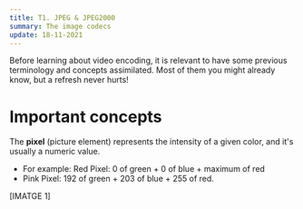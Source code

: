 ```yaml
---
title: T1. JPEG & JPEG2000
summary: The image codecs
update: 18-11-2021
---
```


Before learning about video encoding, it is relevant to have some previous terminology and concepts
assimilated. Most of them you might already know, but a refresh never hurts!

# Important concepts

The **pixel** (picture element) represents the intensity of a given color, and it's usually a
numeric value.

- For example: Red Pixel: 0 of green + 0 of blue + maximum of red
- Pink Pixel: 192 of green + 203 of blue + 255 of red.

[IMATGE 1]
